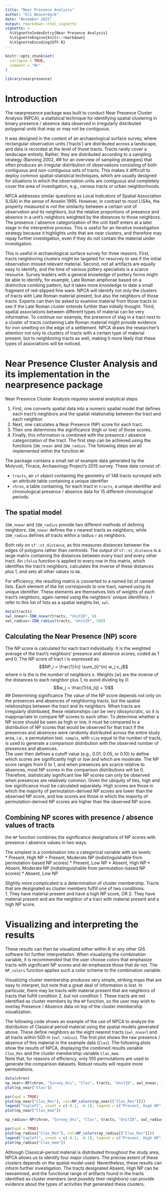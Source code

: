 ```yaml
---
title: "Near Presence Analysis"
author: "Eli Weaverdyck"
date: "November 2021"
output: rmarkdown::html_vignette
vignette: >
  %\VignetteIndexEntry{Near Presence Analysis}
  %\VignetteEngine{knitr::rmarkdown}
  %\VignetteEncoding{UTF-8}
---
```


```r
knitr::opts_chunk$set(
  collapse = TRUE,
  comment = "#>"
)
```

```r
library(nearpresence)
```
# Introduction
The nearpresence package was built to conduct Near Presence Cluster Analysis (NPCA), a statistical technique for identifying spatial clustering in binary presence / absence data observed in irregularly distributed polygonal units that may or may not be contiguous.  

It was designed in the context of an archaeological surface survey, where rectangular observation units (‘tracts’) are distributed across a landscape, and data is recorded at the level of those tracts. Tracts rarely cover a landscape entirely. Rather, they are distributed according to a sampling strategy (Banning 2002, ## for an overview of sampling strategies) that often produces an irregular distribution of observations consisting of both contiguous and non-contiguous sets of tracts. This makes it difficult to deploy common spatial-statistical techniques, which are usually designed for situations in which the observation units are contiguous and completely cover the area of investigation, e.g., census tracts or urban neighborhoods.  

NPCA addresses similar questions as Local Indicators of Spatial Association (LISA) in the sense of Anselin 1995. However, in contrast to most LISAs, the property measured is not the similarity between a certain unit of observation and its neighbors, but the relative proportions of presence and absence in a unit’s neighbors weighted by the distances to those neighbors. The presence / absence categorization of the unit itself enters at a later stage in the interpretive process. This is useful for an iterative investigation strategy because it highlights units that are near clusters, and therefore may repay further investigation, even if they do not contain the material under investigation.  

This is useful in archaeological surface survey for three reasons. First, tracts neighboring clusters might be targeted for resurvey to see if the initial observation missed relevant material. Second, not all artifacts are equally easy to identify, and the time of various pottery specialists is a scarce resource. Survey leaders with a general knowledge of pottery forms might be able to identify, for example, Late Roman amphorae based on a distinctive combing pattern, but it takes more knowledge to date a small fragment of red-slipped fine ware. NPCA will identify not only the clusters of tracts with Late Roman material present, but also the neighbors of those tracts. Experts can then be asked to examine material from those tracts to see if the Late Roman cluster extends further than initially thought. Third, spatial associations between different types of material can be very informative. To continue our example, the presence of slag in a tract next to a cluster of tracts containing Late Roman material might provide evidence for iron smelting on the edge of a settlement. NPCA draws the researcher’s attention not only to clusters of tracts with a certain type of material present, but to neighboring tracts as well, making it more likely that these types of associations will be noticed.  

# Near Presence Cluster Analysis and its implementation in the nearpresence package
Near Presence Cluster Analysis requires several analytical steps:  

1. First, one converts spatial data into a numeric spatial model that defines each tract’s neighbors and the spatial relationship between the tract and each neighbor. 
2. Next, one calculates a Near Presence (NP) score for each tract. 
3. Then one determines the significance (high or low) of those scores. 
4. Finally, this information is combined with the presence / absence categorization of the tract. The first step can be achieved using the functions `IDW_nnear` and `IDW_radius`. The following steps are all implemented within the function `NP`.  

The package contains a small set of example data generated by the Molyvoti, Thrace, Archaeology Project's 2015 survey. These data consist of:   

* `tracts`, an `sf` object containing the geometry of 148 tracts surveyed with an attribute table containing a unique identifier
* `chron`, a table containing, for each tract in `tracts`, a unique identifier and chronological presence / absence data for 15 different chronological periods.

## The spatial model
`IDW_nnear` and `IDW_radius` provide two different methods of defining neighbors. `IDW_nnear` defines the `n` nearest tracts as neighbors, while `IDW_radius` defines all tracts within a radius `r` as neighbors.  

Both rely on `sf::st_distance`, as this measures distances between the edges of polygons rather than centroids. The output of `sf::st_distance` is a large matrix containing the distances between every tract and every other tract. An `ifelse` function is applied to every row in this matrix, which identifies the tract's neighbors, calculates the inverse of these distances plus 1, and sets all other values to `NA`.   

For efficiency, the resulting matrix is converted to a named list of named lists. Each element of the list corresponds to one tract, named using its unique identifier. These elements are themselves lists of weights of each tract's neighbors, again named using the neighbors' unique identifiers. I refer to this list of lists as a spatial weights list, `swl`.

```r
data(tracts)
swl_nnear<-IDW_nnear(tracts, "UnitID", 8)
swl_radius<-IDW_radius(tracts, "UnitID", 500)
```


## Calculating the Near Presence (NP) score
The NP score is calculated for each tract individually. It is the weighted average of the tract’s neighbors’ presence and absence scores, coded as 1 and 0. The NP score of tract *i* is expressed as:
$$NP_i = \frac{1}{n} \sum_{i}^{n} w_j x_j$$
where *n* is the is the number of neighbors *x*. Weights (*w*) are the inverse of the distances to each neighbor plus 1, to avoid dividing by 0:
$$w_j = \frac{1}{d_{ij} + 1}$$
## Determining significance
The value of the NP score depends not only on the presences and absences of neighboring tracts, but the spatial relationships between the tract and its neighbors. When tracts are irregularly distributed, these relationships can be very idiosyncratic, so it is inappropriate to compare NP scores to each other. To determine whether a NP score should be seen as high or low, it must be compared to a distribution of NP scores that would be observed for that tract if the presences and absences were randomly distributed across the entire study area, i.e., a permutation test. `sample`, with `size` equal to the number of tracts, is used to generate a comparison distribution with the observed number of presences and absences.   
The user then defines a cutoff value (e.g., 0.01, 0.05, or 0.10) to define which scores are significantly high or low and which are moderate. The NP score ranges from 0 to 1, and when presences are scarce relative to absences, most NP scores in the comparison distributions will be 0. Therefore, statistically significant low NP scores can only be observed when presences are relatively common. Given the ubiquity of ties, high and low significance must be calculated separately. High scores are those in which the majority of permutation-derived NP scores are lower than the observed NP score, and low scores are those in which the majority of permutation-derived NP scores are higher than the observed NP score.  

## Combining NP scores with presence / absence values of tracts
the `NP` function combines the significance designations of NP scores with presence / absence values in two ways.

The simplest is a combination into a categorical variable with six levels:  
* Present, High NP
* Present, Moderate NP (indistinguishable from permutation-based NP scores)
* Present, Low NP
* Absent, High NP
* Absent, Moderate NP (indistinguishable from permutation-based NP scores)
* Absent, Low NP

Slightly more complicated is a determination of cluster membership. Tracts that are designated as cluster members fulfill one of two conditions:   
1. They have material present and have a high NP score, OR
2. They have material present and are the neighbor of a tract with material present and a high NP score.

# Visualizing and interpreting the results
These results can then be visualized either within R or any other GIS software for further interpretation. When visualizing the combination variable, it is recommended that the user choose colors that emphasize tracts with significant NP scores and de-emphasize those that do not.  The `NP_colors` function applies such a color scheme to the combination variable.

Visualizing cluster membership produces very simple, striking maps that are easy to interpret, but note that a great deal of information is lost. In particular, there may be tracts with material present that are neighbors of tracts that fulfill condition 2, but not condition 1. These tracts are not identified as cluster members by the `NP` function, so the user may wish to overlay Presence / Absence data on top of the cluster membership visualization.  

The following code shows an example of the use of NPCA to analyze the distribution of Classical period material using the spatial models generated above. These define neighbors as the eight nearest tracts (`swl_nnear`) and all tracts within 500 m (`swl_radius`). The first plot shows the raw presence / absence of this material in the example data (`Clas`). The following plots show the results of NPCA, displaying the combined results variable `Clas_Res` and the cluster membership variable `Clas_mem`.  
Note that, for reasons of efficiency, only 100 permutations are used to generate the comparison datasets. Robust results will require more permutations.  

```r
data(chron)
np_near<-NP(chron, "Survey_Uni", "Clas", tracts, "UnitID", swl_nnear, 100, 0.1)
plot(np_near["Clas"])

par(xpd = TRUE)
plot(np_near["Clas_Res"], col=NP_colors(np_near[["Clas_Res"]]))
legend("topleft", inset = c(-0.1, -0.1), legend = c("Present, High NP", "Present, Low NP", "Present, Moderate NP", "Absent, High NP", "Absent, Low NP", "Absent, Moderate NP"), fill = c("#e60000", "#feff73", "#ffaa01","#febebe", "#ddd2ff", "#b5d69f"))
plot(np_near["Clas_mem"])

np_radius<-NP(chron, "Survey_Uni", "Clas", tracts, "UnitID", swl_radius, 100, 0.1)

par(xpd = TRUE)
plot(np_radius["Clas_Res"], col=NP_colors(np_radius[["Clas_Res"]]))
legend("topleft", inset = c(-0.1, -0.1), legend = c("Present, High NP", "Present, Low NP", "Present, Moderate NP", "Absent, High NP", "Absent, Low NP", "Absent, Moderate NP"), fill = c("#e60000", "#feff73", "#ffaa01","#febebe", "#ddd2ff", "#b5d69f"))
plot(np_radius["Clas_mem"])
```

Although Classical-period material is distributed throughout the study area, NPCA allows us to identify four major clusters. The precise extent of these clusters depends on the spatial model used. Nevertheless, these results can inform further investigation. The tracts designated Absent, High NP can be reexamined, and the functional range of artifacts found in the tracts identified as cluster members (and possibly their neighbors) can provide evidence about the types of activities that generated these clusters.
